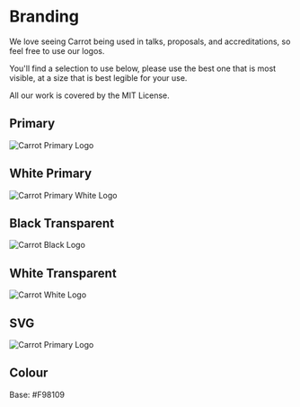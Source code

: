 # Branding

We love seeing Carrot being used in talks, proposals, and accreditations, so feel free to use our logos. 

You'll find a selection to use below, please use the best one that is most visible, at a size that is best legible for your use.

All our work is covered by the MIT License.

## Primary

![Carrot Primary Logo](/brand/carrot-primary.png)

## White Primary

![Carrot Primary White Logo](/brand/carrot-primary-white.png)

## Black Transparent

![Carrot Black Logo](/brand/carrot-bw.png)

## White Transparent

![Carrot White Logo](/brand/carrot-white.png)

## SVG

![Carrot Primary Logo](/brand/carrot-primary.svg)

## Colour

Base: #F98109
